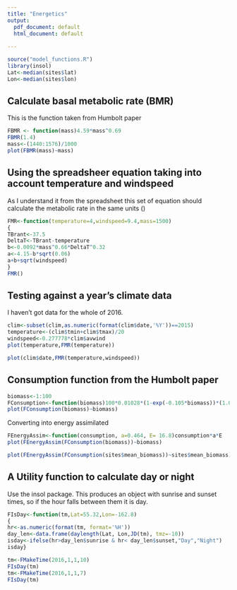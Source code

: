 ```yaml
---
title: "Energetics"
output:
  pdf_document: default
  html_document: default
  
---
```


```r
source("model_functions.R")
library(insol)
Lat<-median(sites$lat)
Lon<-median(sites$lon)
```

## Calculate basal metabolic rate (BMR)

This is the function taken from Humbolt paper

```r
FBMR <- function(mass)4.59*mass^0.69
FBMR(1.4)
mass<-(1440:1576)/1000
plot(FBMR(mass)~mass)

```


## Using the spreadsheer equation taking into account temperature and windspeed

As I understand it from the spreadsheet this set of equation should calculate the metabolic rate in the same units ()
```r

FMR<-function(temperature=4,windspeed=9.4,mass=1500)
{
TBrant<-37.5
DeltaT<-TBrant-temperature
b<-0.0092*mass^0.66*DeltaT^0.32
a<-4.15-b*sqrt(0.06)
a+b+sqrt(windspeed)
}
FMR()


```

## Testing against a year's climate data

I haven't got data for the whole of 2016.

```r
clim<-subset(clim,as.numeric(format(clim$date,'%Y'))==2015)
temperature<-(clim$tmin+clim$tmax)/20
windspeed<-0.277778*clim$avwind
plot(temperature,FMR(temperature))
```

```r
plot(clim$date,FMR(temperature,windspeed))
```

## Consumption function from the Humbolt paper

```r
biomass<-1:100
FConsumption<-function(biomass)100*0.01028*(1-exp(-0.105*biomass))*(1.0373*(1-exp(-0.0184*biomass)))
plot(FConsumption(biomass)~biomass)


```

Converting into energy assimilated

```r
FEnergyAssim<-function(consumption, a=0.464, E= 16.8)consumption*a*E
plot(FEnergyAssim(FConsumption(biomass))~biomass)

```

```r
plot(FEnergyAssim(FConsumption(sites$mean_biomass))~sites$mean_biomass)
```

#################


## A Utility function to calculate day or night

Use the insol package. This produces an object with sunrise and sunset times, so if the hour falls between them it is day.

```r

FIsDay<-function(tm,Lat=55.32,Lon=-162.8)
{
hr<-as.numeric(format(tm, format='%H'))
day_len<-data.frame(daylength(Lat, Lon,JD(tm), tmz=-10))
isday<-ifelse(hr>day_len$sunrise & hr< day_len$sunset,"Day","Night") 
isday}

tm<-FMakeTime(2016,1,1,10)
FIsDay(tm)
tm<-FMakeTime(2016,1,1,7)
FIsDay(tm)

```

